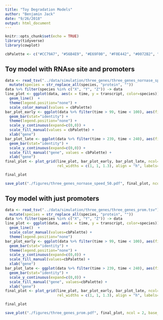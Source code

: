 ```yaml
---
title: "Toy Degradation Models"
author: "Benjamin Jack"
date: "9/26/2018"
output: html_document
---
```


```r
knitr::opts_chunk$set(echo = TRUE)
library(tidyverse)
library(cowplot)

cbPalette <- c("#CC79A7", "#56B4E9", "#E69F00", "#F0E442", "#0072B2", "#D55E00", "#009E73", "#999999")
```

## Toy model with RNAse site and promoters

```r
data <- read_tsv("../data/simulation/three_genes/three_genes_nornase_speed_50.tsv") %>%
  mutate(species = str_replace_all(species, "protein", ""))
data %>% filter(species %in% c("X", "Y", "Z")) -> data
line_plot <- ggplot(data, aes(x = time, y = transcript, color=species)) + 
  geom_line()  + 
  theme(legend.position="none") +
  scale_color_manual(values = cbPalette)
bar_plot_early <- ggplot(data %>% filter(time > 99, time < 100), aes(fill=species, x=species, y=transcript)) +
  geom_bar(stat="identity") + 
  theme(legend.position="none") +
  scale_y_continuous(expand=c(0,0)) +
  scale_fill_manual(values = cbPalette) +
  xlab("gene")
bar_plot_late <- ggplot(data %>% filter(time > 239, time < 240), aes(fill=species, x=species, y=transcript)) + 
  geom_bar(stat="identity") + 
  scale_y_continuous(expand=c(0,0)) +
  scale_fill_manual("gene", values = cbPalette) +
  xlab("gene")
final_plot <- plot_grid(line_plot, bar_plot_early, bar_plot_late, ncol=3, 
                        rel_widths = c(1, 1, 1.3), align = "h", labels="AUTO")

final_plot

save_plot("./figures/three_genes_nornase_speed_50.pdf", final_plot, ncol = 2, base_width = 5.5)
```

## Toy model with just promoters

```r
data <- read_tsv("../data/simulation/three_genes/three_genes_prom.tsv") %>%
  mutate(species = str_replace_all(species, "protein", ""))
data %>% filter(species %in% c("X", "Y", "Z")) -> data
line_plot <- ggplot(data, aes(x = time, y = transcript, color=species)) + 
  geom_line()  + 
  scale_color_manual(values=cbPalette) +
  theme(legend.position="none")
bar_plot_early <- ggplot(data %>% filter(time > 99, time < 100), aes(fill=species, x=species, y=transcript)) +
  geom_bar(stat="identity") + 
  theme(legend.position="none") +
  scale_y_continuous(expand=c(0,0)) +
  scale_fill_manual(values=cbPalette) +
  xlab("gene")
bar_plot_late <- ggplot(data %>% filter(time > 239, time < 240), aes(fill=species, x=species, y=transcript)) + 
  geom_bar(stat="identity") + 
  scale_y_continuous(expand=c(0,0)) +
  scale_fill_manual("gene", values=cbPalette) +
  xlab("gene")
final_plot <- plot_grid(line_plot, bar_plot_early, bar_plot_late, ncol=3, 
                        rel_widths = c(1, 1, 1.3), align = "h", labels="AUTO")

final_plot

save_plot("./figures/three_genes_prom.pdf", final_plot, ncol = 2, base_width = 5.5)
```